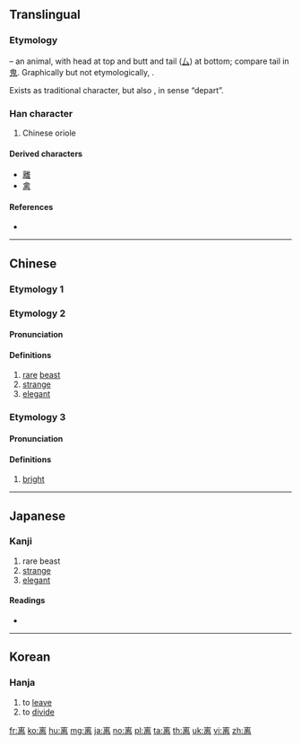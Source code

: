 {{character info/new}}
{{also|離}}
==Translingual==
{{stroke order|strokes=10}}

===Etymology===
{{Han etyl}}
{{liushu|p}} – an animal, with head at top and butt and tail ([[厶]]) at bottom; compare tail in [[鬼]]. Graphically but not etymologically, {{Han compound|亠|凶|禸}}.

Exists as traditional character, but also {{Han simp|離}}, in sense “depart”.

===Han character===
{{Han char|rn=114|rad=禸|as=06|sn=11|four=00227|canj=YUKB|ids=⿱㐫禸}}

# Chinese oriole

====Derived characters====
* [[離]]
* [[禽]]

====References====
* {{Han ref|kx=0848.070|dkj=24888|dj=1270.020|hdz=10287.110|uh=79BB|ud=31163|bh=D6C3|bd=54979}}

----

==Chinese==

===Etymology 1===
{{zh-see|離}}

===Etymology 2===
{{zh-forms}}

====Pronunciation====
{{zh-pron
|m=chī
|c=ci1
|mn=
|ma=y
|mc=2
|oc=1,2
|cat=n,a
}}

====Definitions====
{{zh-hanzi}}

# [[rare]] [[beast]]
# [[strange]]
# [[elegant]]

===Etymology 3===

====Pronunciation====
{{zh-pron
|m=lí
|c=lei4
|mn=
|mc=1
|oc=n,1
|ma=y
|cat=a
}}

====Definitions====
{{zh-hanzi}}

# [[bright]]

----

==Japanese==

===Kanji===
{{ja-kanji|grade=|rs=禸06}}

# rare beast
# [[strange]]
# [[elegant]]

====Readings====
* {{ja-readings|on=[[ち]] (chi), [[り]] (ri)|kun=}}

----

==Korean==

===Hanja===
{{ko-hanja|hangeul=[[리]]>[[이]]|eumhun=|rv=ri>i|mr=ri>i|y=li>i}}

# to [[leave]]
# to [[divide]]

[[fr:离]]
[[ko:离]]
[[hu:离]]
[[mg:离]]
[[ja:离]]
[[no:离]]
[[pl:离]]
[[ta:离]]
[[th:离]]
[[uk:离]]
[[vi:离]]
[[zh:离]]